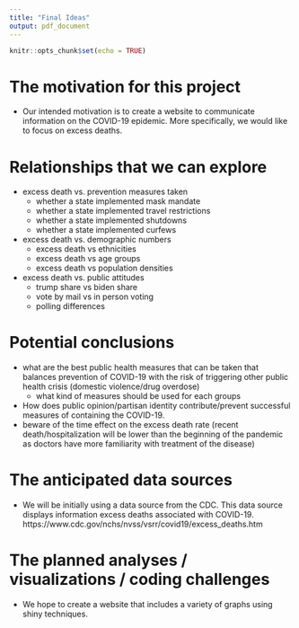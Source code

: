 ```yaml
---
title: "Final Ideas"
output: pdf_document
---
```


```r
knitr::opts_chunk$set(echo = TRUE)
```

# The motivation for this project
* Our intended motivation is to create a website to communicate information on the COVID-19 epidemic. More specifically, we would like to focus on excess deaths.

# Relationships that we can explore
* excess death vs. prevention measures taken
  + whether a state implemented mask mandate
  + whether a state implemented travel restrictions
  + whether a state implemented shutdowns
  + whether a state implemented curfews
* excess death vs. demographic numbers
  + excess death vs ethnicities
  + excess death vs age groups
  + excess death vs population densities
* excess death vs. public attitudes
  + trump share vs biden share
  + vote by mail vs in person voting
  + polling differences 

# Potential conclusions
* what are the best public health measures that can be taken that balances prevention of COVID-19 with the risk of triggering other public health crisis (domestic violence/drug overdose)
  + what kind of measures should be used for each groups
* How does public opinion/partisan identity contribute/prevent successful measures of containing the COVID-19.
* beware of the time effect on the excess death rate (recent death/hospitalization will be lower than the beginning of the pandemic as doctors have more familiarity with treatment of the disease)

# The anticipated data sources
* We will be initially using a data source from the CDC. This data source displays information excess deaths associated with COVID-19.
https://www.cdc.gov/nchs/nvss/vsrr/covid19/excess_deaths.htm

# The planned analyses / visualizations / coding challenges
* We hope to create a website that includes a variety of graphs using shiny techniques. 